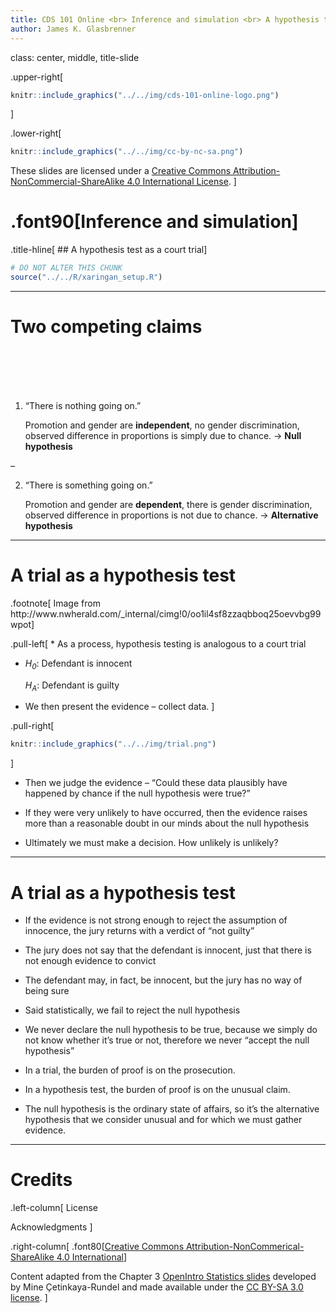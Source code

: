 ```yaml
---
title: CDS 101 Online <br> Inference and simulation <br> A hypothesis test as a court trial
author: James K. Glasbrenner
---
```


class: center, middle, title-slide

.upper-right[
```r
knitr::include_graphics("../../img/cds-101-online-logo.png")
```
]

.lower-right[
```r
knitr::include_graphics("../../img/cc-by-nc-sa.png")
```

These slides are licensed under a [Creative Commons Attribution-NonCommercial-ShareAlike 4.0 International License](http://creativecommons.org/licenses/by-nc-sa/4.0/).
]

# .font90[Inference and simulation]
.title-hline[
## A hypothesis test as a court trial
]

```r
# DO NOT ALTER THIS CHUNK
source("../../R/xaringan_setup.R")
```

---

# Two competing claims

<div style="margin-bottom: 20%;"></div>

1.  "There is nothing going on."

    Promotion and gender are **independent**, no gender discrimination, observed difference in proportions is simply due to chance. → **Null hypothesis**
    
--
    
2.  "There is something going on."

    Promotion and gender are **dependent**, there is gender discrimination, observed difference in proportions is not due to chance. → **Alternative hypothesis**

---

# A trial as a hypothesis test

.footnote[
Image from http://www.nwherald.com/_internal/cimg!0/oo1il4sf8zzaqbboq25oevvbg99wpot
]

.pull-left[
* As a process, hypothesis testing is analogous to a court trial

* *H<sub>0</sub>*: Defendant is innocent

  *H<sub>A</sub>*: Defendant is guilty

* We then present the evidence – collect data.
]

.pull-right[
```r
knitr::include_graphics("../../img/trial.png")
```
]

* Then we judge the evidence – "Could these data plausibly have happened by chance if the null hypothesis were true?"

* If they were very unlikely to have occurred, then the evidence raises more than a reasonable doubt in our minds about the null hypothesis

* Ultimately we must make a decision. How unlikely is unlikely?

---

# A trial as a hypothesis test

* If the evidence is not strong enough to reject the assumption of innocence, the jury returns with a verdict of "not guilty"

* The jury does not say that the defendant is innocent, just that there is not enough evidence to convict

* The defendant may, in fact, be innocent, but the jury has no way of being sure

* Said statistically, we fail to reject the null hypothesis

* We never declare the null hypothesis to be true, because we simply do not know whether it's true or not, therefore we never "accept the null hypothesis"

* In a trial, the burden of proof is on the prosecution.

* In a hypothesis test, the burden of proof is on the unusual claim.

* The null hypothesis is the ordinary state of affairs, so it's the alternative hypothesis that we consider unusual and for which we must gather evidence.

---

# Credits

.left-column[
License

Acknowledgments
]

.right-column[
.font80[[Creative Commons Attribution-NonCommerical-ShareAlike 4.0 International](https://creativecommons.org/licenses/by-nc-sa/4.0/)]

Content adapted from the Chapter 3 [OpenIntro Statistics slides](https://github.com/OpenIntroOrg/openintro-statistics-slides) developed by Mine Çetinkaya-Rundel and made available under the [CC BY-SA 3.0 license](http://creativecommons.org/licenses/by-sa/3.0/us/).
]
